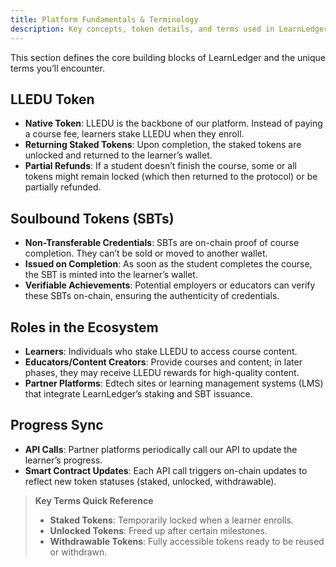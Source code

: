 ```yaml
---
title: Platform Fundamentals & Terminology
description: Key concepts, token details, and terms used in LearnLedger
---
```


This section defines the core building blocks of LearnLedger and the unique terms you’ll encounter.

## LLEDU Token

- **Native Token**: LLEDU is the backbone of our platform. Instead of paying a course fee, learners stake LLEDU when they enroll.  
- **Returning Staked Tokens**: Upon completion, the staked tokens are unlocked and returned to the learner’s wallet.  
- **Partial Refunds**: If a student doesn’t finish the course, some or all tokens might remain locked (which then returned to the protocol) or be partially refunded.

## Soulbound Tokens (SBTs)

- **Non-Transferable Credentials**: SBTs are on-chain proof of course completion. They can’t be sold or moved to another wallet.  
- **Issued on Completion**: As soon as the student completes the course, the SBT is minted into the learner’s wallet.  
- **Verifiable Achievements**: Potential employers or educators can verify these SBTs on-chain, ensuring the authenticity of credentials.

## Roles in the Ecosystem

- **Learners**: Individuals who stake LLEDU to access course content.  
- **Educators/Content Creators**: Provide courses and content; in later phases, they may receive LLEDU rewards for high-quality content.  
- **Partner Platforms**: Edtech sites or learning management systems (LMS) that integrate LearnLedger’s staking and SBT issuance.  

## Progress Sync

- **API Calls**: Partner platforms periodically call our API to update the learner’s progress.  
- **Smart Contract Updates**: Each API call triggers on-chain updates to reflect new token statuses (staked, unlocked, withdrawable).

> **Key Terms Quick Reference**  
> - **Staked Tokens**: Temporarily locked when a learner enrolls.  
> - **Unlocked Tokens**: Freed up after certain milestones.  
> - **Withdrawable Tokens**: Fully accessible tokens ready to be reused or withdrawn.